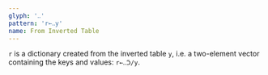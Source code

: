 ```yaml
---
glyph: '‥'
pattern: 'r←‥y'
name: From Inverted Table
---
```


`r` is a dictionary created from the inverted table `y`, i.e. a two-element vector containing the keys and values: `r←‥ᑒ/y`.
